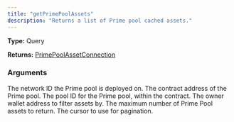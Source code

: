 ```yaml
---
title: "getPrimePoolAssets"
description: "Returns a list of Prime pool cached assets."
---
```


**Type:** Query

**Returns:** [PrimePoolAssetConnection](/api-reference/types/primepoolassetconnection)

### Arguments

<ResponseField name="networkId" type="Int!" required>
  The network ID the Prime pool is deployed on.
</ResponseField>

<ResponseField name="poolContractAddress" type="String">
  The contract address of the Prime pool.
</ResponseField>

<ResponseField name="poolId" type="String">
  The pool ID for the Prime pool, within the contract.
</ResponseField>

<ResponseField name="walletAddress" type="String">
  The owner wallet address to filter assets by.
</ResponseField>

<ResponseField name="limit" type="Int">
  The maximum number of Prime Pool assets to return.
</ResponseField>

<ResponseField name="cursor" type="String">
  The cursor to use for pagination.
</ResponseField>

